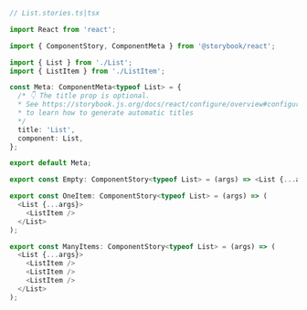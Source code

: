 ```ts
// List.stories.ts|tsx

import React from 'react';

import { ComponentStory, ComponentMeta } from '@storybook/react';

import { List } from './List';
import { ListItem } from './ListItem';

const Meta: ComponentMeta<typeof List> = {
  /* 👇 The title prop is optional.
  * See https://storybook.js.org/docs/react/configure/overview#configure-story-loading
  * to learn how to generate automatic titles
  */
  title: 'List',
  component: List,
};

export default Meta;

export const Empty: ComponentStory<typeof List> = (args) => <List {...args} />;

export const OneItem: ComponentStory<typeof List> = (args) => (
  <List {...args}>
    <ListItem />
  </List>
);

export const ManyItems: ComponentStory<typeof List> = (args) => (
  <List {...args}>
    <ListItem />
    <ListItem />
    <ListItem />
  </List>
);
```